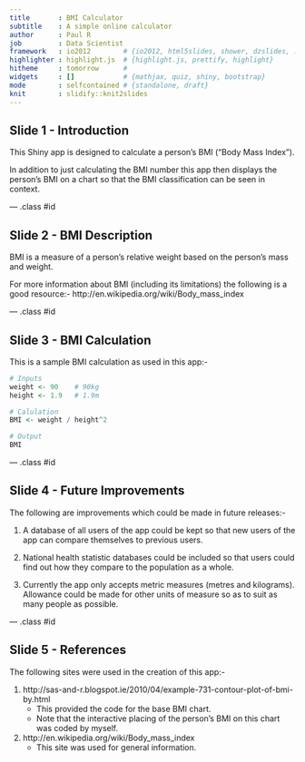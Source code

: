 ```yaml
---
title       : BMI Calculator
subtitle    : A simple online calculator
author      : Paul R
job         : Data Scientist
framework   : io2012        # {io2012, html5slides, shower, dzslides, ...}
highlighter : highlight.js  # {highlight.js, prettify, highlight}
hitheme     : tomorrow      # 
widgets     : []            # {mathjax, quiz, shiny, bootstrap}
mode        : selfcontained # {standalone, draft}
knit        : slidify::knit2slides
---
```


## Slide 1 - Introduction

This Shiny app is designed to calculate a person's BMI ("Body Mass Index").

In addition to just calculating the BMI number this app then displays the person's BMI on a chart so that the BMI classification can be seen in context.

--- .class #id 

## Slide 2 - BMI Description

BMI is a measure of a person's relative weight based on the person's mass and weight.

For more information about BMI (including its limitations) the following is a good resource:-
http://en.wikipedia.org/wiki/Body_mass_index

--- .class #id 

## Slide 3 - BMI Calculation

This is a sample BMI calculation as used in this app:-

```r
# Inputs
weight <- 90    # 90kg
height <- 1.9   # 1.9m

# Calulation
BMI <- weight / height^2

# Output
BMI
```

--- .class #id 

## Slide 4 - Future Improvements

The following are improvements which could be made in future releases:-

1. A database of all users of the app could be kept so that new users of the app can compare themselves to previous users.

2. National health statistic databases could be included so that users could find out how they compare to the population as a whole.

3. Currently the app only accepts metric measures (metres and kilograms). Allowance could be made for other units of measure so as to suit as many people as possible.

--- .class #id 

## Slide 5 - References

The following sites were used in the creation of this app:-

1. http://sas-and-r.blogspot.ie/2010/04/example-731-contour-plot-of-bmi-by.html
    - This provided the code for the base BMI chart.
    - Note that the interactive placing of the person's BMI on this chart was coded by myself.

2. http://en.wikipedia.org/wiki/Body_mass_index
    - This site was used for general information.
